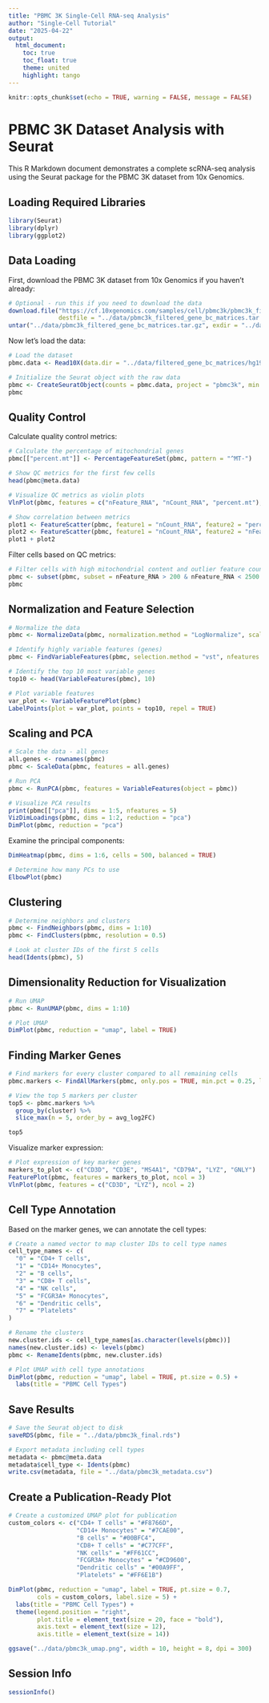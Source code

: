 ```yaml
---
title: "PBMC 3K Single-Cell RNA-seq Analysis"
author: "Single-Cell Tutorial"
date: "2025-04-22"
output: 
  html_document:
    toc: true
    toc_float: true
    theme: united
    highlight: tango
---
```


```r
knitr::opts_chunk$set(echo = TRUE, warning = FALSE, message = FALSE)
```

# PBMC 3K Dataset Analysis with Seurat

This R Markdown document demonstrates a complete scRNA-seq analysis using the Seurat package for the PBMC 3K dataset from 10x Genomics.

## Loading Required Libraries

```r
library(Seurat)
library(dplyr)
library(ggplot2)
```

## Data Loading

First, download the PBMC 3K dataset from 10x Genomics if you haven't already:

```r
# Optional - run this if you need to download the data
download.file("https://cf.10xgenomics.com/samples/cell/pbmc3k/pbmc3k_filtered_gene_bc_matrices.tar.gz", 
              destfile = "../data/pbmc3k_filtered_gene_bc_matrices.tar.gz")
untar("../data/pbmc3k_filtered_gene_bc_matrices.tar.gz", exdir = "../data/")
```

Now let's load the data:

```r
# Load the dataset
pbmc.data <- Read10X(data.dir = "../data/filtered_gene_bc_matrices/hg19/")

# Initialize the Seurat object with the raw data
pbmc <- CreateSeuratObject(counts = pbmc.data, project = "pbmc3k", min.cells = 3, min.features = 200)
pbmc
```

## Quality Control

Calculate quality control metrics:

```r
# Calculate the percentage of mitochondrial genes
pbmc[["percent.mt"]] <- PercentageFeatureSet(pbmc, pattern = "^MT-")

# Show QC metrics for the first few cells
head(pbmc@meta.data)

# Visualize QC metrics as violin plots
VlnPlot(pbmc, features = c("nFeature_RNA", "nCount_RNA", "percent.mt"), ncol = 3)

# Show correlation between metrics
plot1 <- FeatureScatter(pbmc, feature1 = "nCount_RNA", feature2 = "percent.mt")
plot2 <- FeatureScatter(pbmc, feature1 = "nCount_RNA", feature2 = "nFeature_RNA")
plot1 + plot2
```

Filter cells based on QC metrics:

```r
# Filter cells with high mitochondrial content and outlier feature counts
pbmc <- subset(pbmc, subset = nFeature_RNA > 200 & nFeature_RNA < 2500 & percent.mt < 5)
pbmc
```

## Normalization and Feature Selection

```r
# Normalize the data
pbmc <- NormalizeData(pbmc, normalization.method = "LogNormalize", scale.factor = 10000)

# Identify highly variable features (genes)
pbmc <- FindVariableFeatures(pbmc, selection.method = "vst", nfeatures = 2000)

# Identify the top 10 most variable genes
top10 <- head(VariableFeatures(pbmc), 10)

# Plot variable features
var_plot <- VariableFeaturePlot(pbmc)
LabelPoints(plot = var_plot, points = top10, repel = TRUE)
```

## Scaling and PCA

```r
# Scale the data - all genes
all.genes <- rownames(pbmc)
pbmc <- ScaleData(pbmc, features = all.genes)

# Run PCA
pbmc <- RunPCA(pbmc, features = VariableFeatures(object = pbmc))

# Visualize PCA results
print(pbmc[["pca"]], dims = 1:5, nfeatures = 5)
VizDimLoadings(pbmc, dims = 1:2, reduction = "pca")
DimPlot(pbmc, reduction = "pca")
```

Examine the principal components:

```r
DimHeatmap(pbmc, dims = 1:6, cells = 500, balanced = TRUE)

# Determine how many PCs to use
ElbowPlot(pbmc)
```

## Clustering

```r
# Determine neighbors and clusters
pbmc <- FindNeighbors(pbmc, dims = 1:10)
pbmc <- FindClusters(pbmc, resolution = 0.5)

# Look at cluster IDs of the first 5 cells
head(Idents(pbmc), 5)
```

## Dimensionality Reduction for Visualization

```r
# Run UMAP
pbmc <- RunUMAP(pbmc, dims = 1:10)

# Plot UMAP
DimPlot(pbmc, reduction = "umap", label = TRUE)
```

## Finding Marker Genes

```r
# Find markers for every cluster compared to all remaining cells
pbmc.markers <- FindAllMarkers(pbmc, only.pos = TRUE, min.pct = 0.25, logfc.threshold = 0.25)

# View the top 5 markers per cluster
top5 <- pbmc.markers %>%
  group_by(cluster) %>%
  slice_max(n = 5, order_by = avg_log2FC)

top5
```

Visualize marker expression:

```r
# Plot expression of key marker genes
markers_to_plot <- c("CD3D", "CD3E", "MS4A1", "CD79A", "LYZ", "GNLY")
FeaturePlot(pbmc, features = markers_to_plot, ncol = 3)
VlnPlot(pbmc, features = c("CD3D", "LYZ"), ncol = 2)
```

## Cell Type Annotation

Based on the marker genes, we can annotate the cell types:

```r
# Create a named vector to map cluster IDs to cell type names
cell_type_names <- c(
  "0" = "CD4+ T cells",
  "1" = "CD14+ Monocytes",
  "2" = "B cells",
  "3" = "CD8+ T cells",
  "4" = "NK cells",
  "5" = "FCGR3A+ Monocytes",
  "6" = "Dendritic cells",
  "7" = "Platelets"
)

# Rename the clusters
new.cluster.ids <- cell_type_names[as.character(levels(pbmc))]
names(new.cluster.ids) <- levels(pbmc)
pbmc <- RenameIdents(pbmc, new.cluster.ids)

# Plot UMAP with cell type annotations
DimPlot(pbmc, reduction = "umap", label = TRUE, pt.size = 0.5) + 
  labs(title = "PBMC Cell Types")
```

## Save Results

```r
# Save the Seurat object to disk
saveRDS(pbmc, file = "../data/pbmc3k_final.rds")

# Export metadata including cell types
metadata <- pbmc@meta.data
metadata$cell_type <- Idents(pbmc)
write.csv(metadata, file = "../data/pbmc3k_metadata.csv")
```

## Create a Publication-Ready Plot

```r
# Create a customized UMAP plot for publication
custom_colors <- c("CD4+ T cells" = "#F8766D", 
                   "CD14+ Monocytes" = "#7CAE00", 
                   "B cells" = "#00BFC4", 
                   "CD8+ T cells" = "#C77CFF",
                   "NK cells" = "#FF61CC", 
                   "FCGR3A+ Monocytes" = "#CD9600",
                   "Dendritic cells" = "#00A9FF",
                   "Platelets" = "#FF6E1B")

DimPlot(pbmc, reduction = "umap", label = TRUE, pt.size = 0.7,
        cols = custom_colors, label.size = 5) +
  labs(title = "PBMC Cell Types") +
  theme(legend.position = "right",
        plot.title = element_text(size = 20, face = "bold"),
        axis.text = element_text(size = 12),
        axis.title = element_text(size = 14))

ggsave("../data/pbmc3k_umap.png", width = 10, height = 8, dpi = 300)
```

## Session Info

```r
sessionInfo()
```